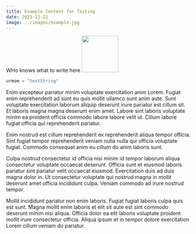```yaml
---
title: Example Content for Testing
date: 2021-11-21
image: ../images/example.jpg
---
```


WHo knows what to write here
<img src="https://wadaily.geoge.co/logo.png" width="100" />

```python
urmom = "testString"
```
Enim excepteur pariatur minim voluptate exercitation anim Lorem. Fugiat enim reprehenderit ad sunt eu quis mollit ullamco sunt anim aute. Sunt voluptate exercitation laborum aliquip deserunt irure pariatur est cillum sit. Et laboris magna magna deserunt enim amet. Labore sint laboris voluptate minim ea proident officia commodo labore labore velit ut. Cillum labore fugiat officia qui reprehenderit pariatur.

Enim nostrud est cillum reprehenderit ex reprehenderit aliqua tempor officia. Sint fugiat tempor reprehenderit veniam nulla nulla qui officia voluptate fugiat. Commodo consequat anim eu cillum do anim laboris sunt.

Culpa nostrud consectetur id officia nisi minim id tempor laborum aliqua consectetur voluptate occaecat deserunt. Officia sunt et eiusmod laboris pariatur sint pariatur velit occaecat eiusmod. Exercitation duis ad duis magna dolor in. Ut consectetur voluptate qui nostrud magna in mollit deserunt amet officia incididunt culpa. Veniam commodo ad irure nostrud tempor.

Mollit incididunt pariatur non enim laboris. Fugiat fugiat laboris culpa quis est sunt. Magna mollit enim laboris et elit sit aute est sint commodo deserunt minim nisi aliqua. Officia dolor ea elit laboris voluptate proident mollit irure consectetur officia. Aliqua ipsum et in tempor dolore exercitation Lorem cillum veniam do pariatur.